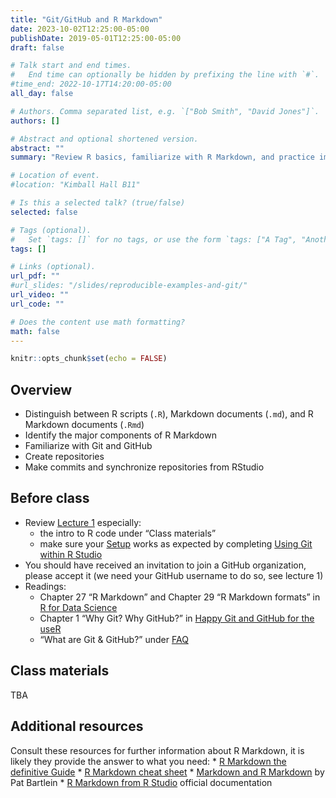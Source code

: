 ```yaml
---
title: "Git/GitHub and R Markdown"
date: 2023-10-02T12:25:00-05:00
publishDate: 2019-05-01T12:25:00-05:00
draft: false

# Talk start and end times.
#   End time can optionally be hidden by prefixing the line with `#`.
#time_end: 2022-10-17T14:20:00-05:00
all_day: false

# Authors. Comma separated list, e.g. `["Bob Smith", "David Jones"]`.
authors: []

# Abstract and optional shortened version.
abstract: ""
summary: "Review R basics, familiarize with R Markdown, and practice implementing Git/GitHub workflow."

# Location of event.
#location: "Kimball Hall B11"

# Is this a selected talk? (true/false)
selected: false

# Tags (optional).
#   Set `tags: []` for no tags, or use the form `tags: ["A Tag", "Another Tag"]` for one or more tags.
tags: []

# Links (optional).
url_pdf: ""
#url_slides: "/slides/reproducible-examples-and-git/"
url_video: ""
url_code: ""

# Does the content use math formatting?
math: false
---
```



```r
knitr::opts_chunk$set(echo = FALSE)
```


## Overview 

* Distinguish between R scripts (`.R`), Markdown documents (`.md`), and R Markdown documents (`.Rmd`)
* Identify the major components of R Markdown
* Familiarize with Git and GitHub
* Create repositories
* Make commits and synchronize repositories from RStudio


## Before class

* Review [Lecture 1](https://computing-soc-sci.netlify.app/syllabus/introduction-to-computing-for-the-social-sciences/) especially:
  * the intro to R code under "Class materials"
  * make sure your [Setup](https://computing-soc-sci.netlify.app/setup/) works as expected by completing [Using Git within R Studio](/setup/git/git-with-rstudio) 
* You should have received an invitation to join a GitHub organization, please accept it (we need your GitHub username to do so, see lecture 1)
* Readings:
  * Chapter 27 "R Markdown" and Chapter 29 "R Markdown formats" in [R for Data Science](https://r4ds.had.co.nz/r-markdown.html)
  * Chapter 1 "Why Git? Why GitHub?" in [Happy Git and GitHub for the useR](https://happygitwithr.com/big-picture)
  * "What are Git & GitHub?" under [FAQ](https://computing-soc-sci.netlify.app/faq/)


## Class materials

TBA
<!--
* Access RStudio Workbench [here](https://macss-r.uchicago.edu/s/57ea13c286bd33c286bd3/auth-sign-in?appUri=%2Fworkspaces%2F)
* Run the code below in your console to download today’s materials: `usethis::use_course("css-materials/intro-r")`[^local]
-->

## Additional resources

Consult these resources for further information about R Markdown, it is likely they provide the answer to what you need:
* [R Markdown the definitive Guide](https://bookdown.org/yihui/rmarkdown/)
* [R Markdown cheat sheet](https://posit.co/resources/cheatsheets/?_page=2/)
* [Markdown and R Markdown](https://pjbartlein.github.io/REarthSysSci/markdown.html) by Pat Bartlein
* [R Markdown from R Studio](https://rmarkdown.rstudio.com/lesson-1.html) official documentation